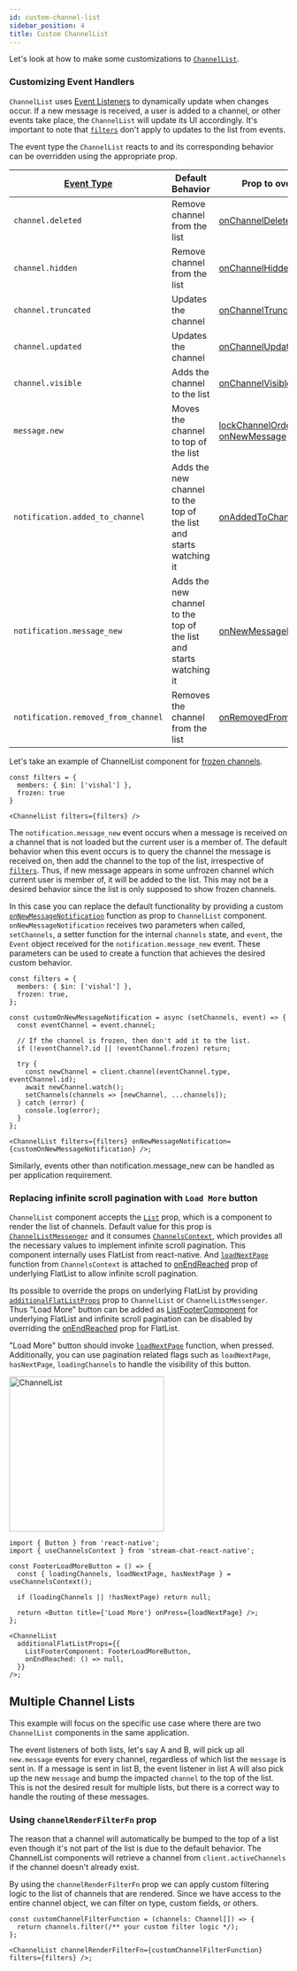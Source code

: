 ```yaml
---
id: custom-channel-list
sidebar_position: 4
title: Custom ChannelList
---
```



Let's look at how to make some customizations to [`ChannelList`](../ui-components/channel-list/channel-list.mdx).

### Customizing Event Handlers

`ChannelList` uses [Event Listeners](https://getstream.io/chat/docs/javascript/event_listening/?language=javascript) to dynamically update when changes occur.
If a new message is received, a user is added to a channel, or other events take place, the `ChannelList` will update its UI accordingly.
It's important to note that [`filters`](../ui-components/channel-list/channel-list.mdx#filters) don't apply to updates to the list from events.

The event type the `ChannelList` reacts to and its corresponding behavior can be overridden using the appropriate prop.

| [Event Type](https://getstream.io/chat/docs/javascript/event_object/?language=javascript) | Default Behavior                                                   | Prop to override                                                                                                                                                 |
| ----------------------------------------------------------------------------------------- | ------------------------------------------------------------------ | ---------------------------------------------------------------------------------------------------------------------------------------------------------------- |
| `channel.deleted`                                                                         | Remove channel from the list                                       | [onChannelDeleted](../ui-components/channel-list/channel-list.mdx#onchanneldeleted)                                                                              |
| `channel.hidden`                                                                          | Remove channel from the list                                       | [onChannelHidden](../ui-components/channel-list/channel-list.mdx#onchannelhidden)                                                                                |
| `channel.truncated`                                                                       | Updates the channel                                                | [onChannelTruncated](../ui-components/channel-list/channel-list.mdx#onchanneltruncated)                                                                          |
| `channel.updated`                                                                         | Updates the channel                                                | [onChannelUpdated](../ui-components/channel-list/channel-list.mdx#onchannelupdated)                                                                              |
| `channel.visible`                                                                         | Adds the channel to the list                                       | [onChannelVisible](../ui-components/channel-list/channel-list.mdx#onchannelvisible)                                                                              |
| `message.new`                                                                             | Moves the channel to top of the list                               | [lockChannelOrder](../ui-components/channel-list/channel-list.mdx#lockchannelorder), [onNewMessage](../ui-components/channel-list/channel-list.mdx#onnewmessage) |
| `notification.added_to_channel`                                                           | Adds the new channel to the top of the list and starts watching it | [onAddedToChannel](../ui-components/channel-list/channel-list.mdx#onaddedtochannel)                                                                              |
| `notification.message_new`                                                                | Adds the new channel to the top of the list and starts watching it | [onNewMessageNotification](../ui-components/channel-list/channel-list.mdx#onnewmessagenotification)                                                              |
| `notification.removed_from_channel`                                                       | Removes the channel from the list                                  | [onRemovedFromChannel](../ui-components/channel-list/channel-list.mdx#onremovedfromchannel)                                                                      |

Let's take an example of ChannelList component for [frozen channels](https://getstream.io/chat/docs/javascript/freezing_channels/).

```tsx
const filters = {
  members: { $in: ['vishal'] },
  frozen: true
}

<ChannelList filters={filters} />
```

The `notification.message_new` event occurs when a message is received on a channel that is not loaded but the current user is a member of.
The default behavior when this event occurs is to query the channel the message is received on, then add the channel to the top of the list, irrespective of [`filters`](../ui-components/channel-list/channel-list.mdx#filters).
Thus, if new message appears in some unfrozen channel which current user is member of, it will be added to the list.
This may not be a desired behavior since the list is only supposed to show frozen channels.

In this case you can replace the default functionality by providing a custom [`onNewMessageNotification`](../ui-components/channel-list/channel-list.mdx#onnewmessagenotification) function as prop to `ChannelList` component.
`onNewMessageNotification` receives two parameters when called, `setChannels`, a setter function for the internal `channels` state, and `event`, the `Event` object received for the `notification.message_new` event.
These parameters can be used to create a function that achieves the desired custom behavior.

```tsx {6-19,23}
const filters = {
  members: { $in: ['vishal'] },
  frozen: true,
};

const customOnNewMessageNotification = async (setChannels, event) => {
  const eventChannel = event.channel;

  // If the channel is frozen, then don't add it to the list.
  if (!eventChannel?.id || !eventChannel.frozen) return;

  try {
    const newChannel = client.channel(eventChannel.type, eventChannel.id);
    await newChannel.watch();
    setChannels(channels => [newChannel, ...channels]);
  } catch (error) {
    console.log(error);
  }
};

<ChannelList filters={filters} onNewMessageNotification={customOnNewMessageNotification} />;
```

Similarly, events other than notification.message_new can be handled as per application requirement.

### Replacing infinite scroll pagination with `Load More` button

<div style={{ display: 'flex', justifyContent: 'space-between' }}>
<div>

`ChannelList` component accepts the [`List`](../ui-components/channel-list/channel-list.mdx#list) prop, which is a component to render the list of channels.
Default value for this prop is [`ChannelListMessenger`](../ui-components/channel-list/channel-list-messenger.mdx) and it consumes [`ChannelsContext`](../../state-and-offline-support/contexts/channels-context), which provides all the necessary values to implement infinite scroll pagination.
This component internally uses FlatList from react-native. And [`loadNextPage`](../../state-and-offline-support/contexts/channels-context#loadnextpage) function
from `ChannelsContext` is attached to [onEndReached](https://reactnative.dev/docs/flatlist#onendreached) prop of underlying FlatList to allow infinite scroll pagination.

Its possible to override the props on underlying FlatList by providing [`additionalFlatListProps`](../ui-components/channel-list/channel-list.mdx#additionalflatlistprops) prop to `ChannelList` or `ChannelListMessenger`.
Thus "Load More" button can be added as [ListFooterComponent](https://reactnative.dev/docs/flatlist#listfootercomponent) for underlying FlatList and infinite scroll pagination can be disabled by overriding
the [onEndReached](https://reactnative.dev/docs/flatlist#onendreached) prop for FlatList.

"Load More" button should invoke [`loadNextPage`](../../state-and-offline-support/contexts/channels-context#loadnextpage) function, when pressed.
Additionally, you can use pagination related flags such as `loadNextPage`, `hasNextPage`, `loadingChannels` to handle the visibility of this button.

</div>
<img src={loadMoreButton} alt="ChannelList" width="280" style={{ objectFit: 'contain', paddingBottom: '8px', paddingLeft: '8px' }} />
</div>

```tsx
import { Button } from 'react-native';
import { useChannelsContext } from 'stream-chat-react-native';

const FooterLoadMoreButton = () => {
  const { loadingChannels, loadNextPage, hasNextPage } = useChannelsContext();

  if (loadingChannels || !hasNextPage) return null;

  return <Button title={'Load More'} onPress={loadNextPage} />;
};

<ChannelList
  additionalFlatListProps={{
    ListFooterComponent: FooterLoadMoreButton,
    onEndReached: () => null,
  }}
/>;
```

## Multiple Channel Lists

This example will focus on the specific use case where there are two `ChannelList` components in the same application.

The event listeners of both lists, let's say A and B, will pick up all `new.message` events for every channel, regardless of which list the `message` is sent in. If a message is sent in list B, the event listener in list A will also pick up the new `message` and bump the impacted `channel` to the top of the list. This is not the desired result for multiple lists, but there is a correct way to handle the routing of these messages.

### Using `channelRenderFilterFn` prop

The reason that a channel will automatically be bumped to the top of a list even though it's not part of the list is due to the default behavior. The ChannelList components will retrieve a channel from `client.activeChannels` if the channel doesn't already exist.

By using the `channelRenderFilterFn` prop we can apply custom filtering logic to the list of channels that are rendered. Since we have access to the entire channel object, we can filter on type, custom fields, or others.

```tsx
const customChannelFilterFunction = (channels: Channel[]) => {
  return channels.filter(/** your custom filter logic */);
};

<ChannelList channelRenderFilterFn={customChannelFilterFunction} filters={filters} />;
```
